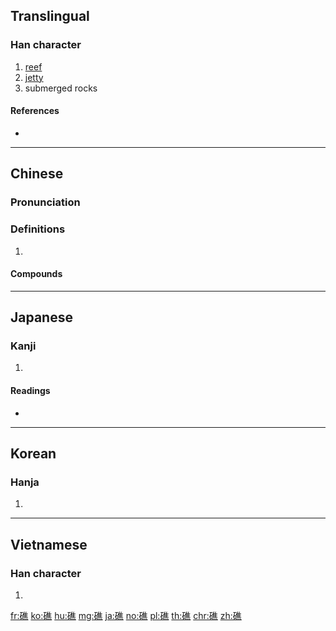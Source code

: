 {{character info/new}}
==Translingual==

===Han character===
{{Han char|rn=112|rad=石|as=12|sn=17|four=10631|canj=MROGF|ids=⿰石焦}}

# [[reef]]
# [[jetty]]
# submerged rocks

====References====
* {{Han ref|kx=0837.091|dkj=24502|dj=1254.150|hdz=42456.150|uh=7901|ud=30977|bh=C147|bd=49479}}

----

==Chinese==
{{zh-forms}}

===Pronunciation===
{{zh-pron
|m=jiāo
|c=ziu1
|cat=
}}

===Definitions===
{{zh-hanzi}}

# {{rfdef|zh}}

====Compounds====
{{zh-der|伏礁|堡礁|岩礁|人工魚礁|大陸礁層|礁石|礁溪鄉|礁岩|珊瑚礁|暗礁|觸礁}}

----

==Japanese==

===Kanji===
{{ja-kanji|grade=c|rs=石12}}

# {{defn|lang=ja|sort=石12}}

====Readings====
* {{ja-readings|on=[[しょう]] (shō)|kun=[[かくれいわ]] (kakureiwa)|nanori=}}

----

==Korean==

===Hanja===
{{ko-hanja|hangeul=초|eumhun=|rv=cho|mr=ch'o|y=cho}}

# {{defn|lang=ko|sort=石12}}

----

==Vietnamese==

===Han character===
{{vi-hantu|[[tiều]], [[tiêu]]|rs=石12}}

# {{defn|lang=vi|sort=石12}}

[[fr:礁]]
[[ko:礁]]
[[hu:礁]]
[[mg:礁]]
[[ja:礁]]
[[no:礁]]
[[pl:礁]]
[[th:礁]]
[[chr:礁]]
[[zh:礁]]